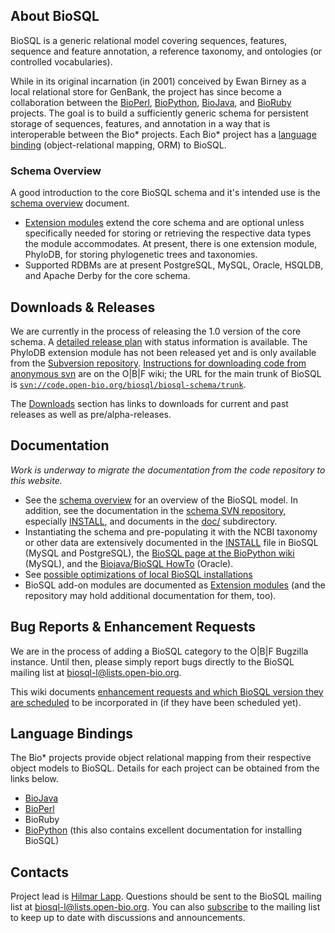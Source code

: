 ==About BioSQL==

BioSQL is a generic relational model covering sequences, features, sequence and feature annotation, a reference taxonomy, and ontologies (or controlled vocabularies). 

While in its original incarnation (in 2001) conceived by Ewan Birney as a local relational store for GenBank, the project has since become a collaboration between the [[bp:Main Page|BioPerl]], [[biopython:Main Page|BioPython]], [[bj:Main Page|BioJava]], and [http://bioruby.org BioRuby] projects. The goal is to build a sufficiently generic schema for persistent storage of sequences, features, and annotation in a way that is interoperable between the Bio* projects. Each Bio* project has a [[#Language Bindings|language binding]] (object-relational mapping, ORM) to BioSQL.

===Schema Overview===
A good introduction to the core BioSQL schema and it's intended use is the [[Schema Overview|schema overview]] document.

* [[Extensions|Extension modules]] extend the core schema and are optional unless specifically needed for storing or retrieving the respective data types the module accommodates. At present, there is one extension module, PhyloDB, for storing phylogenetic trees and taxonomies.
* Supported RDBMs are at present PostgreSQL, MySQL, Oracle, HSQLDB, and Apache Derby for the core schema.

== Downloads & Releases ==

We are currently in the process of releasing the 1.0 version of the core schema. A [[Releases|detailed release plan]] with status information is available. The PhyloDB extension module has not been released yet and is only available from the [http://code.open-bio.org/svnweb/index.cgi/biosql/browse/biosql-schema/trunk Subversion repository]. [http://open-bio.org/wiki/SourceCode#Downloading_and_updating_code_via_Anonymous_SVN Instructions for downloading code from anonymous svn] are on the O|B|F wiki; the URL for the main trunk of BioSQL is <code>svn://code.open-bio.org/biosql/biosql-schema/trunk</code>.

The [[Downloads]] section has links to downloads for current and past releases as well as pre/alpha-releases.

== Documentation ==

''Work is underway to migrate the documentation from the code repository to this website.''

* See the [[Schema Overview|schema overview]] for an overview of the BioSQL model. In addition, see the documentation in the [http://code.open-bio.org/svnweb/index.cgi/biosql/browse/biosql-schema/trunk schema SVN repository], especially [http://code.open-bio.org/svnweb/index.cgi/biosql/view/biosql-schema/trunk/INSTALL INSTALL], and documents in the [http://code.open-bio.org/svnweb/index.cgi/biosql/browse/biosql-schema/trunk/doc doc/] subdirectory.
* Instantiating the schema and pre-populating it with the NCBI taxonomy or other data are extensively documented in the [http://code.open-bio.org/svnweb/index.cgi/biosql/view/biosql-schema/trunk/INSTALL INSTALL] file in BioSQL (MySQL and PostgreSQL), the [[biopython:BioSQL|BioSQL page at the BioPython wiki]] (MySQL), and the [http://code.open-bio.org/svnweb/index.cgi/biosql/checkout/biosql-schema/trunk/doc/bj_and_bsql_oracle_howto.htm Biojava/BioSQL HowTo] (Oracle).
* See [[Optimizations|possible optimizations of local BioSQL installations]] 
* BioSQL add-on modules are documented as [[Extensions|Extension modules]] (and the repository may hold additional documentation for them, too).

== Bug Reports & Enhancement Requests ==

We are in the process of adding a BioSQL category to the O|B|F Bugzilla instance. Until then, please simply report bugs directly to the BioSQL mailing list at [mailto:biosql-l%40lists%2eopen-bio%2eorg biosql-l&#64;lists&#46;open-bio&#46;org].

This wiki documents [[Enhancement Requests|enhancement requests and which BioSQL version they are scheduled]] to be incorporated in (if they have been scheduled yet).

==Language Bindings==
The Bio* projects provide object relational mapping from their respective object models to BioSQL. Details for each project can be obtained from the links below.

* [[BioJava BioSQL ORM|BioJava]]
* [[bp:Bioperl-db|BioPerl]]
* BioRuby
* [[biopython:BioSQL|BioPython]] (this also contains excellent documentation for installing BioSQL)

==Contacts==
Project lead is [[bp:Hilmar Lapp|Hilmar Lapp]]. Questions should be sent to the BioSQL mailing list at [mailto:biosql-l%40lists%2eopen-bio%2eorg biosql-l&#64;lists&#46;open-bio&#46;org].  You can also [http://open-bio.org/mailman/listinfo/biosql-l subscribe] to the mailing list to keep up to date with discussions and announcements.
